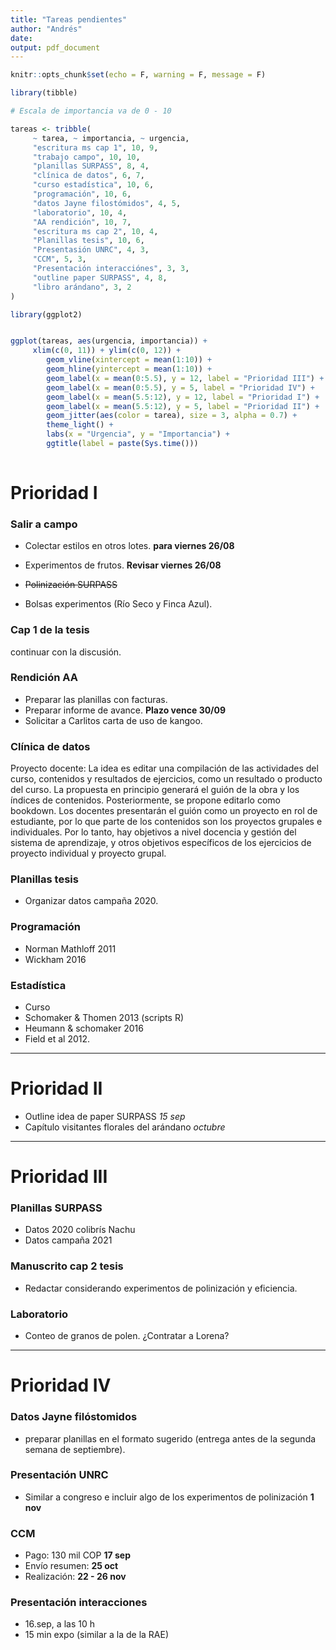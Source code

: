 ```yaml
---
title: "Tareas pendientes"
author: "Andrés"
date: 
output: pdf_document
---
```


```r
knitr::opts_chunk$set(echo = F, warning = F, message = F)
```


```r

library(tibble)

# Escala de importancia va de 0 - 10

tareas <- tribble(
     ~ tarea, ~ importancia, ~ urgencia,
     "escritura ms cap 1", 10, 9,
     "trabajo campo", 10, 10,
     "planillas SURPASS", 8, 4,
     "clínica de datos", 6, 7,
     "curso estadística", 10, 6,
     "programación", 10, 6,
     "datos Jayne filostómidos", 4, 5,
     "laboratorio", 10, 4,
     "AA rendición", 10, 7,
     "escritura ms cap 2", 10, 4,
     "Planillas tesis", 10, 6,
     "Presentasión UNRC", 4, 3,
     "CCM", 5, 3,
     "Presentación interacciónes", 3, 3,
     "outline paper SURPASS", 4, 8,
     "libro arándano", 3, 2
)

library(ggplot2)


ggplot(tareas, aes(urgencia, importancia)) +
     xlim(c(0, 11)) + ylim(c(0, 12)) +
        geom_vline(xintercept = mean(1:10)) +
        geom_hline(yintercept = mean(1:10)) +
        geom_label(x = mean(0:5.5), y = 12, label = "Prioridad III") +
        geom_label(x = mean(0:5.5), y = 5, label = "Prioridad IV") +
        geom_label(x = mean(5.5:12), y = 12, label = "Prioridad I") +
        geom_label(x = mean(5.5:12), y = 5, label = "Prioridad II") + 
        geom_jitter(aes(color = tarea), size = 3, alpha = 0.7) + 
        theme_light() +
        labs(x = "Urgencia", y = "Importancia") +
        ggtitle(label = paste(Sys.time()))
        
```

\pagebreak

# Prioridad I 

### Salir a campo
- Colectar estilos en otros lotes.
**para viernes 26/08**

- Experimentos de frutos. 
**Revisar viernes 26/08**
- ~~Polinización SURPASS~~
- Bolsas experimentos (Río Seco y Finca Azul). 


### Cap 1 de la tesis 
continuar con la discusión.

### Rendición AA
- Preparar las planillas con facturas.
- Preparar informe de avance. **Plazo vence 30/09**
- Solicitar a Carlitos carta de uso de kangoo.


### Clínica de datos
Proyecto docente: 
La idea es editar una compilación de las actividades del curso, contenidos y resultados de ejercicios, como un resultado o producto del curso. La propuesta en principio generará el guión de la obra y los índices de contenidos. Posteriormente, se propone editarlo como bookdown. Los docentes presentarán el guión como un proyecto en rol de estudiante, por lo que parte de los contenidos son los proyectos grupales e individuales. Por lo tanto, hay objetivos a nivel docencia y gestión del sistema de aprendizaje, y otros objetivos específicos de los ejercicios de proyecto individual y proyecto grupal.

### Planillas tesis
- Organizar datos campaña 2020.

### Programación
- Norman Mathloff 2011
- Wickham 2016 

### Estadística
- Curso
- Schomaker & Thomen 2013 (scripts R)
- Heumann & schomaker 2016
- Field et al 2012.

------------------------------------

# Prioridad II

- Outline idea de paper SURPASS *15 sep*
- Capítulo visitantes florales del arándano *octubre*

----------------------------------------

# Prioridad III

### Planillas SURPASS
- Datos 2020 colibrís Nachu
- Datos campaña 2021

### Manuscrito cap 2 tesis
- Redactar considerando experimentos de polinización y eficiencia.

### Laboratorio
- Conteo de granos de polen. ¿Contratar a Lorena?



------------------------------------
# Prioridad IV

### Datos Jayne filóstomidos  
- preparar planillas en el formato sugerido (entrega antes de la segunda 
semana de septiembre).

### Presentación UNRC
- Similar a congreso e incluir algo de los experimentos de polinización **1 nov**

### CCM
- Pago: 130 mil COP **17 sep**
- Envío resumen: **25 oct**
- Realización: **22 - 26 nov**

### Presentación interacciones
- 16.sep, a las 10 h
- 15 min expo (similar a la de la RAE)












